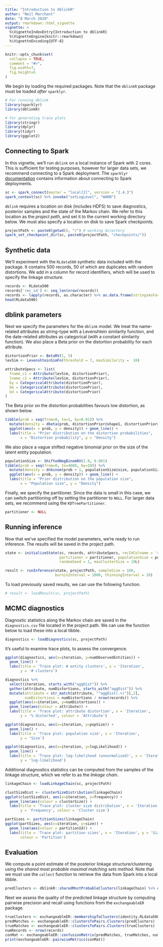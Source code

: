 ```yaml
---
title: "Introduction to dblinkR"
author: "Neil Marchant"
date: "8 March 2020"
output: rmarkdown::html_vignette
vignette: >
  %\VignetteIndexEntry{Introduction to dblinkR}
  %\VignetteEngine{knitr::rmarkdown}
  %\VignetteEncoding{UTF-8}
---
```


```r
knitr::opts_chunk$set(
  collapse = TRUE,
  comment = "#>",
  fig.width=7, 
  fig.height=5
)
```

We begin by loading the required packages. Note that the `dblinkR` package 
must be loaded *after* `sparklyr`.
```r
# For running dblink
library(sparklyr)
library(dblinkR)

# For generating trace plots
library(stringr)
library(dplyr)
library(tidyr)
library(ggplot2)
```

## Connecting to Spark
In this vignette, we'll run `dblink` on a local instance of Spark with 2 
cores. This is sufficient for testing purposes, however for larger data sets, 
we recommend connecting to a Spark deployment. The `sparklyr` 
[documentation](https://spark.rstudio.com/deployment/) contains information 
about connecting to Spark deployments.
```r
sc <- spark_connect(master = "local[2]", version = "2.4.3")
spark_context(sc) %>% invoke("setLogLevel", "WARN")
```

`dblink` requires a location on disk (includes HDFS) to save diagnostics, 
posterior samples and the state of the Markov chain. We refer to this location 
as the *project path*, and set it to the current working directory below. 
We must also specify a location on disk to save Spark checkpoints. 
```r
projectPath <- paste0(getwd(), "/") # working directory
spark_set_checkpoint_dir(sc, paste0(projectPath, "checkpoints/"))
```

## Synthetic data
We'll experiment with the `RLdata500` synthetic data included with the package. 
It contains 500 records, 50 of which are duplicates with random distortions. 
We add in a column for record identifiers, which will be used to specify 
the linkage structure.
```r
records <- RLdata500
records['rec_id'] <- seq_len(nrow(records))
records <- lapply(records, as.character) %>% as.data.frame(stringsAsFactors = FALSE)
head(RLdata500)
```

## dblink parameters
Next we specify the parameters for the `dblink` model. We treat the 
name-related attributes as string-type with a Levenshtein similarity 
function, and the date-related attributes as categorical (with a constant 
similarity function). We also place a Beta prior on the distortion probability 
for each attribute.
```r
distortionPrior <- BetaRV(1, 5)
levSim <- LevenshteinSimFn(threshold = 7, maxSimilarity =  10)

attributeSpecs <- list(
  fname_c1 = Attribute(levSim, distortionPrior),
  lname_c1 = Attribute(levSim, distortionPrior),
  by = CategoricalAttribute(distortionPrior),
  bm = CategoricalAttribute(distortionPrior),
  bd = CategoricalAttribute(distortionPrior)
)
```

The Beta prior on the distortion probabilities favours low distortion, as 
shown below.
```r
tibble(prob = seq(from=0, to=1, by=0.01)) %>%
  mutate(density = dbeta(prob, distortionPrior@shape1, distortionPrior@shape2)) %>%
  ggplot(aes(x = prob, y = density)) + geom_line() + 
  labs(title = "Prior distribution on the distortion probabilities", 
       x = "Distortion probability", y = "Density")
```

We also place a vague shifted negative binomial prior on the size of the 
latent entity population. 
```r
populationSize <- ShiftedNegBinomRV(2.0, 0.001)
tibble(prob = seq(from=0, to=4000, by=10)) %>%
  mutate(density = dnbinom(prob + 1, populationSize@size, populationSize@prob)) %>%
  ggplot(aes(x = prob, y = density)) + geom_line() + 
  labs(title = "Prior distribution on the population size", 
       x = "Population size", y = "Density")
```

Finally, we specify the partitioner. Since the data is small in this case, 
we can switch partitioning off by setting the partitioner to `NULL`. 
For larger data sets, we recommend using the `KDTreePartitioner`.
```r
partitioner <- NULL
```

## Running inference
Now that we've specified the model parameters, we're ready to run inference. 
The results will be saved in the project path.

```r
state <- initializeState(sc, records, attributeSpecs, recIdColname = 'rec_id',
                         partitioner = partitioner, populationSize = populationSize,
                         randomSeed = 1, maxClusterSize = 10L)

result <- runInference(state, projectPath, sampleSize = 100, 
                       burninInterval = 1000, thinningInterval = 10)
```

To load previously saved results, we can use the following function.
```r
# result <- loadResult(sc, projectPath)
```


## MCMC diagnostics
Diagnostic statistics along the Markov chain are saved in the 
`diagnostics.csv` file located in the project path. We can use the function 
below to load these into a local tibble.
```r
diagnostics <- loadDiagnostics(sc, projectPath)
```

It's useful to examine trace plots, to assess the convergence.
```r
ggplot(diagnostics, aes(x=iteration, y=numObservedEntities)) + 
  geom_line() + 
  labs(title = 'Trace plot: # entity clusters', x = 'Iteration', 
       y = '# clusters')

diagnostics %>%
  select(iteration, starts_with("aggDist")) %>%
  gather(attribute, numDistortions, starts_with("aggDist")) %>%
  mutate(attribute = str_match(attribute, "^aggDist(.+)")[,2],
         numDistortions = numDistortions / nrow(records)) %>% 
  ggplot(aes(x=iteration, y=numDistortions)) +  
  geom_line(aes(colour = attribute)) + 
  labs(title = 'Trace plot: attribute distortion', x = 'Iteration', 
       y = '% distorted', colour = 'Attribute')

ggplot(diagnostics, aes(x=iteration, y=popSize)) + 
  geom_line() + 
  labs(title = 'Trace plot: population size', x = 'Iteration', 
       y = 'Size')

ggplot(diagnostics, aes(x=iteration, y=logLikelihood)) + 
  geom_line() + 
  labs(title = 'Trace plot: log-likelihood (unnormalized)', x = 'Iteration', 
       y = 'log-likelihood')
```

Additional diagnostics statistics can be computed from the samples of the 
linkage structure, which we refer to as the *linkage chain*. 
```r
linkageChain <- loadLinkageChain(sc, projectPath)

clustSizeDist <- clusterSizeDistribution(linkageChain)
ggplot(clustSizeDist, aes(x=iteration, y=frequency)) + 
  geom_line(aes(colour = clusterSize)) + 
  labs(title = 'Trace plot: cluster size distribution', x = 'Iteration', 
       y = 'Frequency', colour = 'Cluster size')

partSizes <- partitionSizes(linkageChain)
ggplot(partSizes, aes(x=iteration, y=size)) + 
  geom_line(aes(colour = partitionId)) + 
  labs(title = 'Trace plot: partition sizes', x = 'Iteration', y = 'Size', 
       colour = 'Partition')
```

## Evaluation
We compute a point estimate of the posterior linkage structure/clustering 
using the *shared most probable maximal matching sets method*. Note that we 
must use the `collect` function to retrieve the data from Spark into a local 
tibble.
```r
predClusters <- dblinkR::sharedMostProbableClusters(linkageChain) %>% collect()
```

Next we assess the quality of the predicted linkage structure by 
computing pairwise precision and recall using functions from the 
`exchangeableER` package.
```r
trueClusters <- exchangeableER::membershipToClusters(identity.RLdata500, ids = records$rec_id)
predMatches <- exchangeableER::clustersToPairs.Clusters(predClusters)
trueMatches <- exchangeableER::clustersToPairs.Clusters(trueClusters)
numRecords <- nrow(records)
conMat <- exchangeableER::confusionMatrix(predMatches, trueMatches, numRecords*(numRecords - 1)/2)
print(exchangeableER::pairwiseMetrics(conMat))
```




